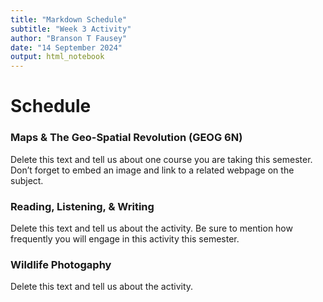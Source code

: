 ```yaml
---
title: "Markdown Schedule"
subtitle: "Week 3 Activity"
author: "Branson T Fausey"
date: "14 September 2024"
output: html_notebook
---
```


# Schedule

### Maps & The Geo-Spatial Revolution (GEOG 6N)

Delete this text and tell us about one course you are taking this semester. Don't forget to embed an image and link to a related webpage on the subject.


### Reading, Listening, & Writing

Delete this text and tell us about the activity. Be sure to mention how frequently you will engage in this activity this semester.


### Wildlife Photogaphy

Delete this text and tell us about the activity.



